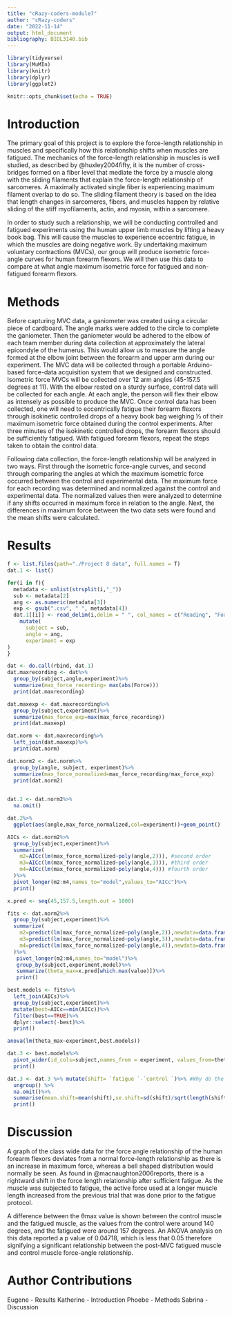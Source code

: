 ```yaml
---
title: "cRazy-coders-module7"
author: "cRazy-coders"
date: "2022-11-14"
output: html_document
bibliography: BIOL3140.bib
---
```


```r
library(tidyverse)
library(MuMIn)
library(knitr)
library(dplyr)
library(ggplot2)
```

```r
knitr::opts_chunk$set(echo = TRUE)
```

# Introduction
The primary goal of this project is to explore the force-length relationship in muscles and specifically how this relationship shifts when muscles are fatigued. The mechanics of the force-length relationship in muscles is well studied, as described by @huxley2004fifty, it is the number of cross-bridges formed on a fiber level that mediate the force by a muscle along with the sliding filaments that explain the force-length relationship of sarcomeres. A maximally activated single fiber is experiencing maximum filament overlap to do so. The sliding filament theory is based on the idea that length changes in sarcomeres, fibers, and muscles happen by relative sliding of the stiff myofilaments, actin, and myosin, within a sarcomere.
 
In order to study such a relationship, we will be conducting controlled and fatigued experiments using the human upper limb muscles by lifting a heavy book bag. This will cause the muscles to experience eccentric fatigue, in which the muscles are doing negative work. By undertaking maximum voluntary contractions (MVCs), our group will produce isometric force-angle curves for human forearm flexors. We will then use this data to compare at what angle maximum isometric force for fatigued and non-fatigued forearm flexors. 

# Methods
Before capturing MVC data, a ganiometer was created using a circular piece of cardboard. The angle marks were added to the circle to complete the ganiometer. Then the ganiometer would be adhered to the elbow of each team member during data collection at approximately the lateral epicondyle of the humerus. This would allow us to measure the angle formed at the elbow joint between the forearm and upper arm during our experiment. The MVC data will be collected through a portable Arduino-based force-data acquisition system that we designed and constructed. Isometric force MVCs will be collected over 12 arm angles (45-157.5 degrees at 11). With the elbow rested on a sturdy surface, control data will be collected for each angle. At each angle, the person will flex their elbow as intensely as possible to produce the MVC. Once control data has been collected, one will need to eccentrically fatigue their forearm flexors through isokinetic controlled drops of a heavy book bag weighing ⅓ of their maximum isometric force obtained during the control experiments. After three minutes of the isokinetic controlled drops, the forearm flexors should be sufficiently fatigued. With fatigued forearm flexors, repeat the steps taken to obtain the control data. 

Following data collection, the force-length relationship will be analyzed in two ways. First through the isometric force-angle curves, and second through comparing the angles at which the maximum isometric force occurred between the control and experimental data. The maximum force for each recording was determined and normalized against the control and experimental data. The normalized values then were analyzed to determine if any shifts occurred in maximum force in relation to the angle. Next, the differences in maximum force between the two data sets were found and the mean shifts were calculated. 


# Results
```r
f <- list.files(path="./Project 8 data", full.names = T)
dat.1 <- list()

for(i in f){
  metadata <- unlist(strsplit(i,"_"))
  sub <- metadata[2]
  ang <- as.numeric(metadata[3])
  exp <- gsub(".csv", " ", metadata[4])
  dat.1[[i]] <- read_delim(i,delim = " ", col_names = c("Reading", "Force", "Unit"))%>%
    mutate(
      subject = sub,
      angle = ang,
      experiment = exp
)
}

dat <- do.call(rbind, dat.1)
dat.maxrecording <- dat%>%
  group_by(subject,angle,experiment)%>%
  summarize(max_force_recording= max(abs(Force)))
  print(dat.maxrecording)

dat.maxexp <- dat.maxrecording%>%
  group_by(subject,experiment)%>%
  summarize(max_force_exp=max(max_force_recording))
  print(dat.maxexp)  

dat.norm <- dat.maxrecording%>%
  left_join(dat.maxexp)%>%
  print(dat.norm)

dat.norm2 <- dat.norm%>%
  group_by(angle, subject, experiment)%>%
  summarize(max_force_normalized=max_force_recording/max_force_exp)
  print(dat.norm2)
  
```

```r
dat.2 <- dat.norm2%>%
  na.omit()

dat.2%>%
  ggplot(aes(angle,max_force_normalized,col=experiment))+geom_point()
```
```r
AICs <- dat.norm2%>%
  group_by(subject,experiment)%>%
  summarize(
    m2=AICc(lm(max_force_normalized~poly(angle,2))), #second order
    m3=AICc(lm(max_force_normalized~poly(angle,3))), #third order
    m4=AICc(lm(max_force_normalized~poly(angle,4))) #fourth order
  )%>%
  pivot_longer(m2:m4,names_to="model",values_to="AICc")%>%
  print()

```

```r
x.pred <- seq(45,157.5,length.out = 1000)

fits <- dat.norm2%>%
  group_by(subject,experiment)%>%
  summarize(
    m2=predict(lm(max_force_normalized~poly(angle,2)),newdata=data.frame(angle=x.pred)), #second order
    m3=predict(lm(max_force_normalized~poly(angle,3)),newdata=data.frame(angle=x.pred)), #third order
    m4=predict(lm(max_force_normalized~poly(angle,4)),newdata=data.frame(angle=x.pred)) #fourth order
  )%>%
   pivot_longer(m2:m4,names_to="model")%>%
   group_by(subject,experiment,model)%>%
   summarize(theta_max=x.pred[which.max(value)])%>%
   print()

```

```r
best.models <- fits%>%
  left_join(AICs)%>%
  group_by(subject,experiment)%>%
  mutate(best=AICc==min(AICc))%>%
  filter(best==TRUE)%>%
  dplyr::select(-best)%>%
  print()

```

```r
anova(lm(theta_max~experiment,best.models))
```

```r
dat.3 <- best.models%>%
  pivot_wider(id_cols=subject,names_from = experiment, values_from=theta_max)%>%
  print()

dat.3 <- dat.3 %>% mutate(shift= `fatigue `-`control `)%>% #Why do the variable names change like this, it took forever to figure out
  ungroup() %>%
  na.omit()%>% 
  summarise(mean.shift=mean(shift),se.shift=sd(shift)/sqrt(length(shift))) %>% 
  print()


```

# Discussion
A graph of the class wide data for the force angle relationship of the human forearm flexors deviates from a normal force-length relationship as there is an increase in maximum force, whereas a bell shaped distribution would normally be seen. As found in @macnaughton2006reports, there is a rightward shift in the force length relationship after sufficient fatigue. As the muscle was subjected to fatigue, the active force used at a longer muscle length increased from the previous trial that was done prior to the fatigue protocol. 

A difference between the θmax value is shown between the control muscle and the fatigued muscle, as the values from the control were around 140 degrees, and the fatigued were around 157 degrees. An ANOVA analysis on this data reported a p value of 0.04718, which is less that 0.05 therefore signifying a significant relationship between the post-MVC fatigued muscle and control muscle force-angle relationship.

# Author Contributions
Eugene - Results
Katherine - Introduction
Phoebe - Methods
Sabrina - Discussion

